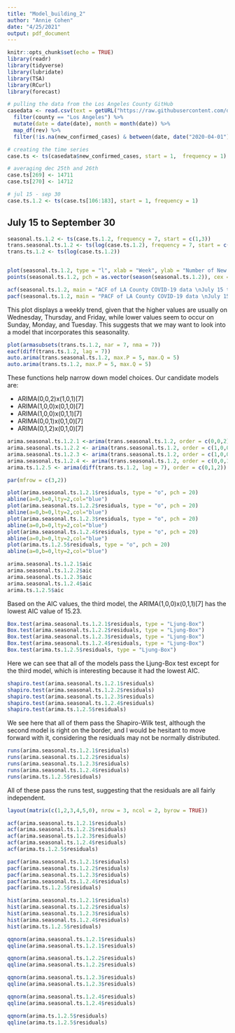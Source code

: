 ```yaml
---
title: "Model_building_2"
author: "Annie Cohen"
date: "4/25/2021"
output: pdf_document
---
```


```r
knitr::opts_chunk$set(echo = TRUE)
library(readr)
library(tidyverse)
library(lubridate)
library(TSA)
library(RCurl)
library(forecast)
```

```r
# pulling the data from the Los Angeles County GitHub
casedata <- read.csv(text = getURL("https://raw.githubusercontent.com/datadesk/california-coronavirus-data/master/latimes-county-totals.csv")) %>%
  filter(county == "Los Angeles") %>%
  mutate(date = date(date), month = month(date)) %>%
  map_df(rev) %>%
  filter(!is.na(new_confirmed_cases) & between(date, date("2020-04-01"),date("2021-03-31")))

# creating the time series
case.ts <- ts(casedata$new_confirmed_cases, start = 1,  frequency = 1)

# averaging dec 25th and 26th
case.ts[269] <- 14711
case.ts[270] <- 14712

# jul 15 - sep 30
case.ts.1.2 <- ts(case.ts[106:183], start = 1, frequency = 1)
```

## July 15 to September 30

```r
seasonal.ts.1.2 <- ts(case.ts.1.2, frequency = 7, start = c(1,3))
trans.seasonal.ts.1.2 <- ts(log(case.ts.1.2), frequency = 7, start = c(1,3))
trans.ts.1.2 <- ts(log(case.ts.1.2))


plot(seasonal.ts.1.2, type = "l", xlab = "Week", ylab = "Number of New Cases", main = "COVID-19 new case data in Los Angeles county \nJuly 15 to September 30")
points(seasonal.ts.1.2, pch = as.vector(season(seasonal.ts.1.2)), cex = 0.8, col = "blue")

acf(seasonal.ts.1.2, main = "ACF of LA County COVID-19 data \nJuly 15 to September 30")
pacf(seasonal.ts.1.2, main = "PACF of LA County COVID-19 data \nJuly 15 to September 30")
```
This plot displays a weekly trend, given that the higher values are usually on Wednesday, Thursday, and Friday, while lower values seem to occur on Sunday, Monday, and Tuesday. This suggests that we may want to look into a model that incorporates this seasonality.

```r
plot(armasubsets(trans.ts.1.2, nar = 7, nma = 7))
eacf(diff(trans.ts.1.2, lag = 7))
auto.arima(trans.seasonal.ts.1.2, max.P = 5, max.Q = 5)
auto.arima(trans.ts.1.2, max.P = 5, max.Q = 5)
```

These functions help narrow down model choices. Our candidate models are:

* ARIMA(0,0,2)x(1,0,1)[7]
* ARIMA(1,0,0)x(0,1,0)[7]
* ARIMA(1,0,0)x(0,1,1)[7]
* ARIMA(0,0,1)x(0,1,0)[7]
* ARIMA(0,1,2)x(0,1,0)[7]

```r
arima.seasonal.ts.1.2.1 <-arima(trans.seasonal.ts.1.2, order = c(0,0,2), seasonal = list(order = c(1,0,1), period = 7))
arima.seasonal.ts.1.2.2 <- arima(trans.seasonal.ts.1.2, order = c(1,0,0), seasonal = list(order = c(0,1,0), period = 7))
arima.seasonal.ts.1.2.3 <- arima(trans.seasonal.ts.1.2, order = c(1,0,0), seasonal = list(order = c(0,1,1), period = 7))
arima.seasonal.ts.1.2.4 <- arima(trans.seasonal.ts.1.2, order = c(0,0,1), seasonal = list(order = c(0,1,0), period = 7))
arima.ts.1.2.5 <- arima(diff(trans.ts.1.2, lag = 7), order = c(0,1,2))
```

```r
par(mfrow = c(3,2))

plot(arima.seasonal.ts.1.2.1$residuals, type = "o", pch = 20)
abline(a=0,b=0,lty=2,col="blue")
plot(arima.seasonal.ts.1.2.2$residuals, type = "o", pch = 20)
abline(a=0,b=0,lty=2,col="blue")
plot(arima.seasonal.ts.1.2.3$residuals, type = "o", pch = 20)
abline(a=0,b=0,lty=2,col="blue")
plot(arima.seasonal.ts.1.2.4$residuals, type = "o", pch = 20)
abline(a=0,b=0,lty=2,col="blue")
plot(arima.ts.1.2.5$residuals, type = "o", pch = 20)
abline(a=0,b=0,lty=2,col="blue")
```

```r
arima.seasonal.ts.1.2.1$aic
arima.seasonal.ts.1.2.2$aic
arima.seasonal.ts.1.2.3$aic
arima.seasonal.ts.1.2.4$aic
arima.ts.1.2.5$aic
```

Based on the AIC values, the third model, the ARIMA(1,0,0)x(0,1,1)[7] has the lowest AIC value of 15.23.

```r
Box.test(arima.seasonal.ts.1.2.1$residuals, type = "Ljung-Box")
Box.test(arima.seasonal.ts.1.2.2$residuals, type = "Ljung-Box")
Box.test(arima.seasonal.ts.1.2.3$residuals, type = "Ljung-Box")
Box.test(arima.seasonal.ts.1.2.4$residuals, type = "Ljung-Box")
Box.test(arima.ts.1.2.5$residuals, type = "Ljung-Box")
```

Here we can see that all of the models pass the Ljung-Box test except for the third model, which is interesting because it had the lowest AIC.

```r
shapiro.test(arima.seasonal.ts.1.2.1$residuals)
shapiro.test(arima.seasonal.ts.1.2.2$residuals)
shapiro.test(arima.seasonal.ts.1.2.3$residuals)
shapiro.test(arima.seasonal.ts.1.2.4$residuals)
shapiro.test(arima.ts.1.2.5$residuals)
```

We see here that all of them pass the Shapiro-Wilk test, although the second model is right on the border, and I would be hesitant to move forward with it, considering the residuals may not be normally distributed.


```r
runs(arima.seasonal.ts.1.2.1$residuals)
runs(arima.seasonal.ts.1.2.2$residuals)
runs(arima.seasonal.ts.1.2.3$residuals)
runs(arima.seasonal.ts.1.2.4$residuals)
runs(arima.ts.1.2.5$residuals)
```

All of these pass the runs test, suggesting that the residuals are all fairly independent.

```r
layout(matrix(c(1,2,3,4,5,0), nrow = 3, ncol = 2, byrow = TRUE))

acf(arima.seasonal.ts.1.2.1$residuals)
acf(arima.seasonal.ts.1.2.2$residuals)
acf(arima.seasonal.ts.1.2.3$residuals)
acf(arima.seasonal.ts.1.2.4$residuals)
acf(arima.ts.1.2.5$residuals)

pacf(arima.seasonal.ts.1.2.1$residuals)
pacf(arima.seasonal.ts.1.2.2$residuals)
pacf(arima.seasonal.ts.1.2.3$residuals)
pacf(arima.seasonal.ts.1.2.4$residuals)
pacf(arima.ts.1.2.5$residuals)

hist(arima.seasonal.ts.1.2.1$residuals)
hist(arima.seasonal.ts.1.2.2$residuals)
hist(arima.seasonal.ts.1.2.3$residuals)
hist(arima.seasonal.ts.1.2.4$residuals)
hist(arima.ts.1.2.5$residuals)

qqnorm(arima.seasonal.ts.1.2.1$residuals)
qqline(arima.seasonal.ts.1.2.1$residuals)

qqnorm(arima.seasonal.ts.1.2.2$residuals)
qqline(arima.seasonal.ts.1.2.2$residuals)

qqnorm(arima.seasonal.ts.1.2.3$residuals)
qqline(arima.seasonal.ts.1.2.3$residuals)

qqnorm(arima.seasonal.ts.1.2.4$residuals)
qqline(arima.seasonal.ts.1.2.4$residuals)

qqnorm(arima.ts.1.2.5$residuals)
qqline(arima.ts.1.2.5$residuals)
```

